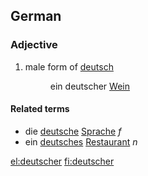 {{also|Deutscher}}
==German==

===Adjective===
{{infl|de|adjective form|g=m}}

# male form of [[deutsch]]
#: ein deutscher [[Wein]]

====Related terms====
* die [[deutsche]] [[Sprache]] ''f''
* ein [[deutsches]] [[Restaurant]] ''n''

[[el:deutscher]]
[[fi:deutscher]]